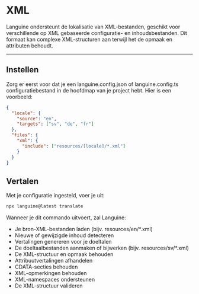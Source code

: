 # XML

Languine ondersteunt de lokalisatie van XML-bestanden, geschikt voor verschillende op XML gebaseerde configuratie- en inhoudsbestanden. Dit formaat kan complexe XML-structuren aan terwijl het de opmaak en attributen behoudt.

---

## Instellen

Zorg er eerst voor dat je een languine.config.json of languine.config.ts configuratiebestand in de hoofdmap van je project hebt. Hier is een voorbeeld:

```json
{
  "locale": {
    "source": "en",
    "targets": ["sv", "de", "fr"]
  },
  "files": {
    "xml": {
      "include": ["resources/[locale]/*.xml"]
    }
  }
}
```

## Vertalen

Met je configuratie ingesteld, voer je uit:

```bash
npx languine@latest translate
```

Wanneer je dit commando uitvoert, zal Languine:

- Je bron-XML-bestanden laden (bijv. resources/en/*.xml)
- Nieuwe of gewijzigde inhoud detecteren
- Vertalingen genereren voor je doeltalen
- De doeltaalbestanden aanmaken of bijwerken (bijv. resources/sv/*.xml)
- De XML-structuur en opmaak behouden
- Attribuutvertalingen afhandelen
- CDATA-secties behouden
- XML-opmerkingen behouden
- XML-namespaces ondersteunen
- De XML-structuur valideren

